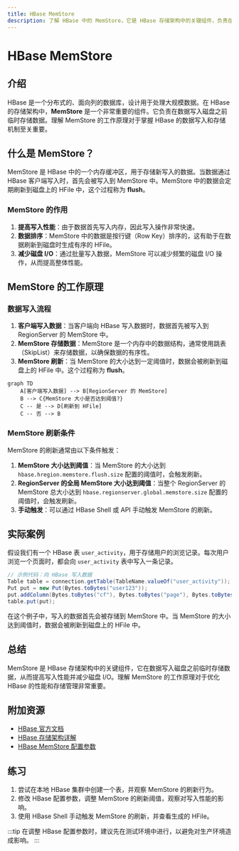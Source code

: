 ```yaml
---
title: HBase MemStore
description: 了解 HBase 中的 MemStore，它是 HBase 存储架构中的关键组件，负责在数据写入磁盘之前临时存储数据。
---
```


# HBase MemStore

## 介绍

HBase 是一个分布式的、面向列的数据库，设计用于处理大规模数据。在 HBase 的存储架构中，**MemStore** 是一个非常重要的组件。它负责在数据写入磁盘之前临时存储数据。理解 MemStore 的工作原理对于掌握 HBase 的数据写入和存储机制至关重要。

## 什么是 MemStore？

MemStore 是 HBase 中的一个内存缓冲区，用于存储新写入的数据。当数据通过 HBase 客户端写入时，首先会被写入到 MemStore 中。MemStore 中的数据会定期刷新到磁盘上的 HFile 中，这个过程称为 **flush**。

### MemStore 的作用

1. **提高写入性能**：由于数据首先写入内存，因此写入操作非常快速。
2. **数据排序**：MemStore 中的数据是按行键（Row Key）排序的，这有助于在数据刷新到磁盘时生成有序的 HFile。
3. **减少磁盘 I/O**：通过批量写入数据，MemStore 可以减少频繁的磁盘 I/O 操作，从而提高整体性能。

## MemStore 的工作原理

### 数据写入流程

1. **客户端写入数据**：当客户端向 HBase 写入数据时，数据首先被写入到 RegionServer 的 MemStore 中。
2. **MemStore 存储数据**：MemStore 是一个内存中的数据结构，通常使用跳表（SkipList）来存储数据，以确保数据的有序性。
3. **MemStore 刷新**：当 MemStore 的大小达到一定阈值时，数据会被刷新到磁盘上的 HFile 中。这个过程称为 **flush**。

```mermaid
graph TD
    A[客户端写入数据] --> B[RegionServer 的 MemStore]
    B --> C{MemStore 大小是否达到阈值?}
    C -- 是 --> D[刷新到 HFile]
    C -- 否 --> B
```

### MemStore 刷新条件

MemStore 的刷新通常由以下条件触发：

1. **MemStore 大小达到阈值**：当 MemStore 的大小达到 `hbase.hregion.memstore.flush.size` 配置的阈值时，会触发刷新。
2. **RegionServer 的全局 MemStore 大小达到阈值**：当整个 RegionServer 的 MemStore 总大小达到 `hbase.regionserver.global.memstore.size` 配置的阈值时，会触发刷新。
3. **手动触发**：可以通过 HBase Shell 或 API 手动触发 MemStore 的刷新。

## 实际案例

假设我们有一个 HBase 表 `user_activity`，用于存储用户的浏览记录。每次用户浏览一个页面时，都会向 `user_activity` 表中写入一条记录。

```java
// 示例代码：向 HBase 写入数据
Table table = connection.getTable(TableName.valueOf("user_activity"));
Put put = new Put(Bytes.toBytes("user123"));
put.addColumn(Bytes.toBytes("cf"), Bytes.toBytes("page"), Bytes.toBytes("homepage"));
table.put(put);
```

在这个例子中，写入的数据首先会被存储到 MemStore 中。当 MemStore 的大小达到阈值时，数据会被刷新到磁盘上的 HFile 中。

## 总结

MemStore 是 HBase 存储架构中的关键组件，它在数据写入磁盘之前临时存储数据，从而提高写入性能并减少磁盘 I/O。理解 MemStore 的工作原理对于优化 HBase 的性能和存储管理非常重要。

## 附加资源

- [HBase 官方文档](https://hbase.apache.org/book.html)
- [HBase 存储架构详解](https://hbase.apache.org/book.html#arch)
- [HBase MemStore 配置参数](https://hbase.apache.org/book.html#config.files)

## 练习

1. 尝试在本地 HBase 集群中创建一个表，并观察 MemStore 的刷新行为。
2. 修改 HBase 配置参数，调整 MemStore 的刷新阈值，观察对写入性能的影响。
3. 使用 HBase Shell 手动触发 MemStore 的刷新，并查看生成的 HFile。

:::tip
在调整 HBase 配置参数时，建议先在测试环境中进行，以避免对生产环境造成影响。
:::